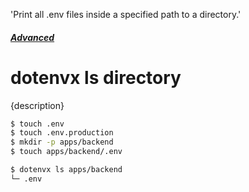   'Print all .env files inside a specified path to a directory.'

##### [Advanced](/docs/advanced)
# dotenvx ls directory

<p className="lead">{description}</p>

```sh
$ touch .env
$ touch .env.production
$ mkdir -p apps/backend
$ touch apps/backend/.env

$ dotenvx ls apps/backend
└─ .env
```
